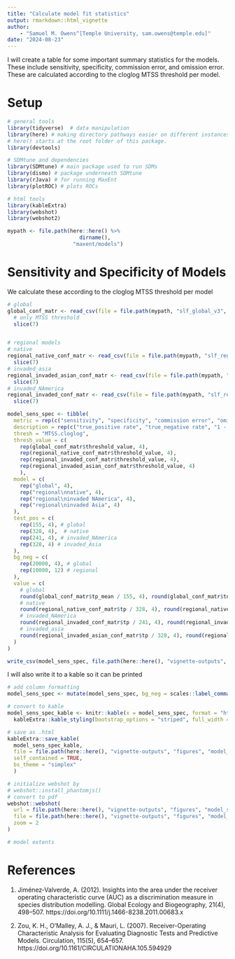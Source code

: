 ```yaml
---
title: "Calculate model fit statistics"
output: rmarkdown::html_vignette
author: 
    - "Samuel M. Owens^[Temple University, sam.owens@temple.edu]"
date: "2024-08-23"
---
```


I will create a table for some important summary statistics for the models. These include sensitivity, specificity, commission error, and omission error. These are calculated according to the cloglog MTSS threshold per model.

# Setup

```r

# general tools
library(tidyverse)  # data manipulation
library(here) # making directory pathways easier on different instances
# here() starts at the root folder of this package.
library(devtools)

# SDMtune and dependencies
library(SDMtune) # main package used to run SDMs
library(dismo) # package underneath SDMtune
library(rJava) # for running MaxEnt
library(plotROC) # plots ROCs

# html tools
library(kableExtra)
library(webshot)
library(webshot2)

```

```r

mypath <- file.path(here::here() %>% 
                       dirname(),
                     "maxent/models")

```

# Sensitivity and Specificity of Models

We calculate these according to the cloglog MTSS threshold per model

```r

# global
global_conf_matr <- read_csv(file = file.path(mypath, "slf_global_v3", "global_thresh_confusion_matrix_all_iterations.csv")) %>%
  # only MTSS threshold
  slice(7)


# regional models
# native
regional_native_conf_matr <- read_csv(file = file.path(mypath, "slf_regional_native_v3", "regional_native_thresh_confusion_matrix.csv")) %>%
  slice(7)
# invaded_asia
regional_invaded_asian_conf_matr <- read_csv(file = file.path(mypath, "slf_regional_invaded_asian_v2", "regional_invaded_asian_thresh_confusion_matrix.csv")) %>%
  slice(7)
# invaded_NAmerica
regional_invaded_conf_matr <- read_csv(file = file.path(mypath, "slf_regional_invaded_v7", "regional_invaded_thresh_confusion_matrix.csv")) %>%
  slice(7)

```

```r

model_sens_spec <- tibble(
  metric = rep(c("sensitivity", "specificity", "commission error", "omission error"), 4),
  description = rep(c("true_positive rate", "true_negative rate", "1 - true_negative rate", "false_negative rate"), 4),
  thresh = "MTSS.cloglog",
  thresh_value = c(
    rep(global_conf_matr$threshold_value, 4), 
    rep(regional_native_conf_matr$threshold_value, 4), 
    rep(regional_invaded_conf_matr$threshold_value, 4),
    rep(regional_invaded_asian_conf_matr$threshold_value, 4)
    ),
  model = c(
    rep("global", 4),
    rep("regional\nnative", 4),
    rep("regional\ninvaded NAmerica", 4),
    rep("regional\ninvaded Asia", 4)
  ),
  test_pos = c(
    rep(155, 4), # global
    rep(328, 4),  # native
    rep(241, 4), # invaded_NAmerica
    rep(328, 4) # invaded_Asia
  ),
  bg_neg = c(
    rep(20000, 4), # global
    rep(10000, 12) # regional
  ),
  value = c(
    # global
    round(global_conf_matr$tp_mean / 155, 4), round(global_conf_matr$tn_mean / 20000, 4), round(1 - (global_conf_matr$tn_mean / 20000), 4), round((global_conf_matr$fn_mean / 20000), 4),
    # native
    round(regional_native_conf_matr$tp / 328, 4), round(regional_native_conf_matr$tn / 10000, 4), round(1 - (regional_native_conf_matr$tn / 10000), 4), round((regional_native_conf_matr$fn / 10000), 4),
    # invaded_NAmerica
    round(regional_invaded_conf_matr$tp / 241, 4), round(regional_invaded_conf_matr$tn / 10000, 4), round(1 - (regional_invaded_conf_matr$tn / 10000), 4), round((regional_invaded_conf_matr$fn / 10000), 4),
    # invaded_asia
    round(regional_invaded_asian_conf_matr$tp / 328, 4), round(regional_invaded_asian_conf_matr$tn / 10000, 4), round(1 - (regional_invaded_asian_conf_matr$tn / 10000), 4), round((regional_invaded_asian_conf_matr$fn / 10000), 4)
  )
)

```

```r

write_csv(model_sens_spec, file.path(here::here(), "vignette-outputs", "data-tables", "model_sensitivity_specificity.csv"))

```

I will also write it to a kable so it can be printed

```r

# add column formatting
model_sens_spec <- mutate(model_sens_spec, bg_neg = scales::label_comma() (bg_neg))

# convert to kable
model_sens_spec_kable <- knitr::kable(x = model_sens_spec, format = "html", escape = FALSE) %>%
  kableExtra::kable_styling(bootstrap_options = "striped", full_width = TRUE)

# save as .html
kableExtra::save_kable(
  model_sens_spec_kable, 
  file = file.path(here::here(), "vignette-outputs", "figures", "model_sensitivity_specificity.html"),
  self_contained = TRUE,
  bs_theme = "simplex"
  )

# initialize webshot by 
# webshot::install_phantomjs()
# convert to pdf
webshot::webshot(
  url = file.path(here::here(), "vignette-outputs", "figures", "model_sensitivity_specificity.html"),
  file = file.path(here::here(), "vignette-outputs", "figures", "model_sensitivity_specificity.jpg"),
  zoom = 2
)

# model extents

```

# References

1. Jiménez‐Valverde, A. (2012). Insights into the area under the receiver operating characteristic curve (AUC) as a discrimination measure in species distribution modelling. Global Ecology and Biogeography, 21(4), 498–507. https://doi.org/10.1111/j.1466-8238.2011.00683.x

2. Zou, K. H., O’Malley, A. J., & Mauri, L. (2007). Receiver-Operating Characteristic Analysis for Evaluating Diagnostic Tests and Predictive Models. Circulation, 115(5), 654–657. https://doi.org/10.1161/CIRCULATIONAHA.105.594929

